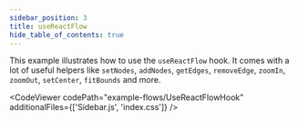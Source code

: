 ```yaml
---
sidebar_position: 3
title: useReactFlow
hide_table_of_contents: true
---
```



This example illustrates how to use the `useReactFlow` hook. It comes with a lot of useful helpers like `setNodes`, `addNodes`, `getEdges`, `removeEdge`, `zoomIn`, `zoomOut`, `setCenter`, `fitBounds` and more.

<CodeViewer
  codePath="example-flows/UseReactFlowHook"
  additionalFiles={['Sidebar.js', 'index.css']}
/>

